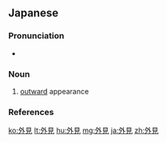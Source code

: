 ==Japanese==
{{ja-kanjitab|がい|けん|yomi=on}}

===Pronunciation===
* {{ja-pron|がいけん|y=o|acc=0|acc_ref=NHK}}

===Noun===
{{ja-noun|がいけん}}

# [[outward]] appearance

===References===
<references/>

[[ko:外見]]
[[lt:外見]]
[[hu:外見]]
[[mg:外見]]
[[ja:外見]]
[[zh:外見]]